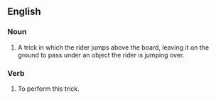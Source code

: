 ==English==

===Noun===
{{en-noun}}

# {{lb|en|skateboarding}} A trick in which the rider jumps above the board, leaving it on the ground to pass under an object the rider is jumping over.

===Verb===
{{en-verb}}

# {{lb|en|skateboarding}} To perform this trick.